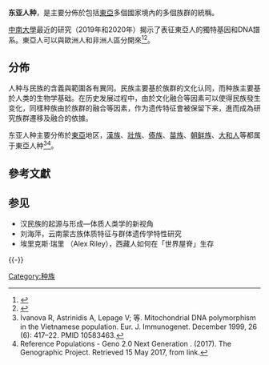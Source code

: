 '''东亚人种'''，是主要分佈於包括[[遠東|東亞]]多個國家境內的多個族群的統稱。

[[中南大學|中南大學]]最近的研究（2019年和2020年）揭示了表征東亞人的獨特基因和DNA譜系。東亞人可以與歐洲人和非洲人區分開來<ref>{{Cite web |url=https://www.biorxiv.org/content/10.1101/101410v6 |title=Modern human origins: multiregional evolution of autosomes and East Asia origin of Y and mtDNA |access-date=2020-05-25 |archive-date=2019-06-18 |archive-url=https://web.archive.org/web/20190618114212/https://www.biorxiv.org/content/10.1101/101410v6 |dead-url=no }}</ref><ref>{{Cite web |url=https://www.biorxiv.org/content/10.1101/2020.03.10.986042v1 |title=Ancient Y chromosomes confirm origin of modern human paternal lineages in Asia rather than Africa |access-date=2020-05-25 |archive-date=2020-03-16 |archive-url=https://web.archive.org/web/20200316075247/https://www.biorxiv.org/content/10.1101/2020.03.10.986042v1 |dead-url=no }}</ref>。

== 分佈 ==
人种与民族的含義與範圍各有異同。民族主要基於族群的文化认同，而种族主要基於人类的生物学基础。在历史发展过程中，由於文化融合等因素可以使得民族發生变化，同樣种族由於族群的融合等因素，作为遗传特征會被保留下来，進而成為研究族群遷移及融合的依據。

东亚人种主要分佈於[[東亞|東亞]]地区，[[漢族|漢族]]、[[壯族|壯族]]、[[傣族|傣族]]、[[苗族|苗族]]、[[朝鲜族|朝鲜族]]、[[大和人|大和人]]等都属于東亞人种<ref>Ivanova R, Astrinidis A, Lepage V; 等. Mitochondrial DNA polymorphism in the Vietnamese population. Eur. J. Immunogenet. December 1999, 26 (6): 417–22. PMID 10583463.</ref><ref>Reference Populations - Geno 2.0 Next Generation . (2017). The Genographic Project. Retrieved 15 May 2017, from link.</ref>。

==參考文獻==
<references />
== 参见 ==
*汉民族的起源与形成—体质人类学的新视角
*刘海萍，云南蒙古族体质特征与群体遗传学特性研究
*埃里克斯·瑞里 （Alex Riley），西藏人如何在「世界屋脊」生存
{{-}}
{{种族的划分}}

[[Category:种族|Category:种族]]